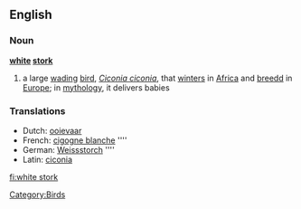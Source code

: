 ==English==

===Noun===
{{wikipedia}}
'''[[white]] [[stork]]'''

# a large [[wading]] [[bird]], ''[[Ciconia ciconia]]'', that [[winter]]s in [[Africa]] and [[breed]]d in [[Europe]]; in [[mythology]], it delivers babies

===Translations===
{{rfc-level|Translations at L3+ (AutoFormat would have corrected level of Translations)}}
*Dutch: [[ooievaar]] {{m}}
*French: [[cigogne blanche]] ''''
*German: [[Weissstorch]] ''''
*Latin: [[ciconia]]

[[Category:Birds]]

[[fi:white stork]]